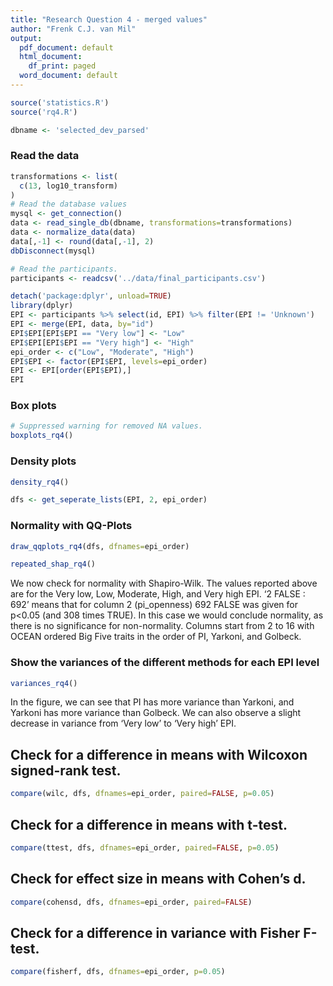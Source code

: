 ```yaml
---
title: "Research Question 4 - merged values"
author: "Frenk C.J. van Mil"
output:
  pdf_document: default
  html_document:
    df_print: paged
  word_document: default
---
```


```r
source('statistics.R')
source('rq4.R')

dbname <- 'selected_dev_parsed'
```

### Read the data
```r
transformations <- list(
  c(13, log10_transform)
)
# Read the database values
mysql <- get_connection()
data <- read_single_db(dbname, transformations=transformations)
data <- normalize_data(data)
data[,-1] <- round(data[,-1], 2)
dbDisconnect(mysql)

# Read the participants.
participants <- readcsv('../data/final_participants.csv')

detach('package:dplyr', unload=TRUE)
library(dplyr)
EPI <- participants %>% select(id, EPI) %>% filter(EPI != 'Unknown')
EPI <- merge(EPI, data, by="id")
EPI$EPI[EPI$EPI == "Very low"] <- "Low"
EPI$EPI[EPI$EPI == "Very high"] <- "High"
epi_order <- c("Low", "Moderate", "High")
EPI$EPI <- factor(EPI$EPI, levels=epi_order)
EPI <- EPI[order(EPI$EPI),]
EPI
```

### Box plots
```r
# Suppressed warning for removed NA values.
boxplots_rq4()
```

### Density plots
```r
density_rq4()
```

```r
dfs <- get_seperate_lists(EPI, 2, epi_order)
```

### Normality with QQ-Plots
```r
draw_qqplots_rq4(dfs, dfnames=epi_order)
```


```r
repeated_shap_rq4()
```

We now check for normality with Shapiro-Wilk. The values reported above are for the Very low, Low, Moderate, High, and Very high EPI. '2 FALSE : 692' means that for column 2 (pi_openness) 692 FALSE was given for p<0.05 (and 308 times TRUE). In this case we would conclude normality, as there is no significance for non-normality. Columns start from 2 to 16 with OCEAN ordered Big Five traits in the order of PI, Yarkoni, and Golbeck.

### Show the variances of the different methods for each EPI level
```r
variances_rq4()
```

In the figure, we can see that PI has more variance than Yarkoni, and Yarkoni has more variance than Golbeck. We can also observe a slight decrease in variance from 'Very low' to 'Very high' EPI.

## Check for a difference in means with Wilcoxon signed-rank test.
```r
compare(wilc, dfs, dfnames=epi_order, paired=FALSE, p=0.05)
```

## Check for a difference in means with t-test.
```r
compare(ttest, dfs, dfnames=epi_order, paired=FALSE, p=0.05)
```

## Check for effect size in means with Cohen's d.
```r
compare(cohensd, dfs, dfnames=epi_order, paired=FALSE)
```


## Check for a difference in variance with Fisher F-test.
```r
compare(fisherf, dfs, dfnames=epi_order, p=0.05)
```


